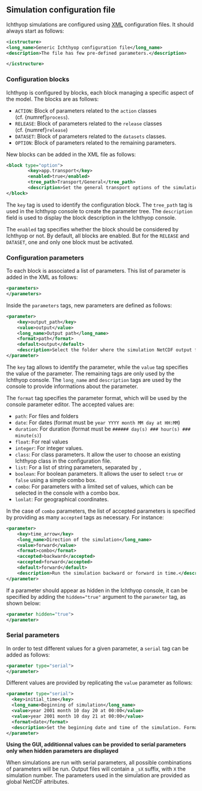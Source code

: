 ## Simulation configuration file {#sec-xml-config}

Ichthyop simulations are configured using [XML](https://en.wikipedia.org/wiki/XML) configuration files. It should always start as follows:

```XML
<icstructure>
<long_name>Generic Ichthyop configuration file</long_name>
<description>The file has few pre-defined parameters.</description>

</icstructure>
```

### Configuration blocks

Ichthyop is configured by blocks, each block managing a specific aspect of the model. The blocks are as follows:

- `ACTION`: Block of parameters related to the `action` classes (cf. {numref}`process`).
- `RELEASE`: Block of parameters related to the `release` classes (cf. {numref}`release`)
- `DATASET`: Block of parameters related to the `datasets` classes.
- `OPTION`: Block of parameters related to the remaining parameters.

New blocks can be added in the XML file as follows:

```XML
<block type="option">
        <key>app.transport</key>
        <enabled>true</enabled>
        <tree_path>Transport/General</tree_path>
        <description>Set the general transport options of the simulation.</description>
</block>
```

The `key` tag is used to identify the configuration block. The `tree_path` tag is used in the Ichthyop console to
create the parameter tree. The `description` field is used to display the block description in the
Ichthyop console.

The `enabled` tag specifies whether the block should be considered by Ichthyop or not. By default, all blocks are enabled.
But for the `RELEASE` and `DATASET`, one and only one block must be activated.

### Configuration parameters

To each block is associated a list of parameters. This list of parameter is added in the XML as follows:

```XML
<parameters>
</parameters>
```

Inside the `parameters` tags, new parameters are defined as follows:

```XML
<parameter>
    <key>output_path</key>
    <value>output</value>
    <long_name>Output path</long_name>
    <format>path</format>
    <default>output</default>
    <description>Select the folder where the simulation NetCDF output file should be saved.</description>
</parameter>
```

The `key` tag allows to identify the parameter, while the `value` tag specifies the value of the parameter. The
remaining tags are only used by the Ichthyop console.  The `long_name` and `description` tags are used by the console
to provide informations about the parameter.

The `format` tag specifies the parameter format, which will be used by the console parameter editor. The accepted values are:

- `path`: For files and folders
- `date`: For dates (format must be `year YYYY month MM day at HH:MM`)
- `duration`: For duration (format must be `###### day(s) ### hour(s) ### minute(s)`)
- `float`: For real values
- `integer`: For integer values.
- `class`: For class parameters. It allow the user to choose an existing Ichthyop class in the configuration file.
- `list`: For a list of string parameters, separated by `,`
- `boolean`: For boolean parameters. It allows the user to select `true` or `false` using a simple combo box.
- `combo`: For parameters with a limited set of values, which can be selected in the console with a combo box.
- `lonlat`: For geographical coordinates.

In the case of `combo` parameters, the list of accepted parameters is specified by
providing as many `accepted` tags as necessary. For instance:

```XML
<parameter>
    <key>time_arrow</key>
    <long_name>Direction of the simulation</long_name>
    <value>forward</value>
    <format>combo</format>
    <accepted>backward</accepted>
    <accepted>forward</accepted>
    <default>forward</default>
    <description>Run the simulation backward or forward in time.</description>
</parameter>
```

If a parameter should appear as hidden in the Ichthyop console, it can be specified by adding the
`hidden="true"` argument to the `parameter` tag, as shown below:

```XML
<parameter hidden="true">
</parameter>
```

### Serial parameters

In order to test different values for a given parameter, a `serial` tag can be added as follows:

```XML
<parameter type="serial">
</parameter>
```

Different values are provided by replicating the `value` parameter as follows:

```XML
<parameter type="serial">
  <key>initial_time</key>
  <long_name>Beginning of simulation</long_name>
  <value>year 2001 month 10 day 20 at 00:00</value>
  <value>year 2001 month 10 day 21 at 00:00</value>
  <format>date</format>
  <description>Set the beginning date and time of the simulation. Format: year ###### month ### day ### at HH:mm.</description>
</parameter>
```

:::{danger}
**Using the GUI, additionnal values can be provided to serial parameters only when hidden parameters are
displayed**
:::

When simulations are run with serial parameters, all possible combinations of parameters will be run. Output files
will contain a `_sX` suffix, with `X` the simulation number. The parameters used in the simulation are provided as
global NetCDF attributes.
